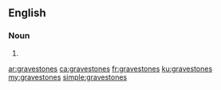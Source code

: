 ==English==

===Noun===
{{head|en|plural}}

# {{plural of|gravestone|lang=en}}

[[ar:gravestones]]
[[ca:gravestones]]
[[fr:gravestones]]
[[ku:gravestones]]
[[my:gravestones]]
[[simple:gravestones]]